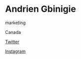 # Andrien Gbinigie

<Skills>

marketing

</Skills>

<Location>

Canada

</Location>

<Personal>

[Twitter](https://twitter.com/EscoBlades)

[Instagram](https://instagram.com/escoblades)

</Personal>


